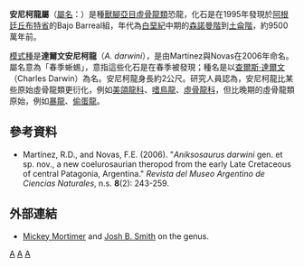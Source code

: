 {{Automatic Taxobox
| taxon = Aniksosaurus
| fossil_range = [[白堊紀|白堊紀]]後期, {{fossilrange|96|91}}
| image = Aniksosaurus.png 
| image_caption = 安尼柯龍右腿的[[股骨|股骨]]（左二）和[[脛骨|脛骨]]（右二）
| authority = Martinez & Novas, 2006
| type_species = '''達爾文安尼柯龍<br>''Aniksosaurus darwini'''''
| type_species_authority = Martinez & Novas, 2006
}}

'''安尼柯龍屬'''（[[學名|屬名]]：{{lang|la|''Aniksosaurus''}}）是種[[獸腳亞目|獸腳亞目]][[虛骨龍類|虛骨龍類]]恐龍，化石是在1995年發現於[[阿根廷|阿根廷]][[丘布特省|丘布特省]]的Bajo Barreal組，年代為[[白堊紀|白堊紀]]中期的[[森諾曼階|森諾曼階]]到[[土侖階|土侖階]]，約9500萬年前。

[[模式種|模式種]]是'''達爾文安尼柯龍'''（''A. darwini''），是由Martínez與Novas在2006年命名。屬名意為「春季蜥蜴」，意指這些化石是在春季被發現；種名是以[[查爾斯·達爾文|查爾斯·達爾文]]（Charles Darwin）為名。安尼柯龍身長約2公尺。研究人員認為，安尼柯龍比某些原始虛骨龍類更衍化，例如[[美頜龍科|美頜龍科]]、[[嗜鳥龍|嗜鳥龍]]、[[虛骨龍科|虛骨龍科]]，但比晚期的虛骨龍類原始，例如[[暴龍|暴龍]]、[[偷蛋龍|偷蛋龍]]。

==參考資料==
* Martínez, R.D., and Novas, F.E. (2006). "''Aniksosaurus darwini'' gen. et sp. nov., a new coelurosaurian theropod from the early Late Cretaceous of central Patagonia, Argentina." ''Revista del Museo Argentino de Ciencias Naturales'', n.s. '''8'''(2): 243-259.

==外部連結==
* [http://dml.cmnh.org/2001Jan/msg00511.html Mickey Mortimer] {{Wayback|url=http://dml.cmnh.org/2001Jan/msg00511.html |date=20160303171836 }} and [http://dml.cmnh.org/2001Jan/msg00521.html Josh B. Smith] {{Wayback|url=http://dml.cmnh.org/2001Jan/msg00521.html |date=20160303193131 }} on the genus.
{{Theropoda|O.}}
{{Taxonbar|from=Q136420}}

[[Category:虛骨龍類|A]]
[[Category:上白堊紀恐龍|A]]
[[Category:南美洲恐龍|A]]